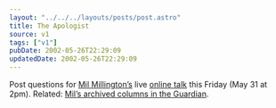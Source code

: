```yaml
---
layout: "../../../layouts/posts/post.astro"
title: The Apologist
source: v1
tags: ["v1"]
pubDate: 2002-05-26T22:29:09
updatedDate: 2002-05-26T22:29:09
---
```


Post questions for [Mil Millington&#8217;s][1] live [online talk][2] this Friday (May 31 at 2pm). Related: [Mil&#8217;s archived columns in the Guardian][3].

[1]: http://homepage.ntlworld.com/mil.millington/ "Mil's Apology Homepage"
[2]: http://talk.guardian.co.uk/WebX?50@@.eea3bdf/25 "Mil Millington at GuardianTalk"
[3]: http://makeashorterlink.com/?P201123D "Mil Millington's columns for The Guardian"
